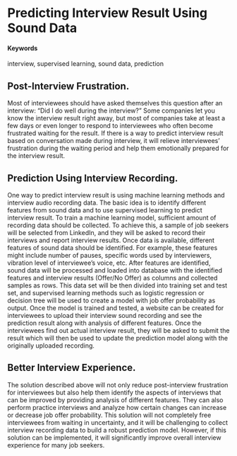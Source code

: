 # Predicting Interview Result Using Sound Data {#interview-prediction}

#### Keywords

interview, supervised learning, sound data, prediction

## Post-Interview Frustration.

Most of interviewees should have asked themselves this question after an interview: “Did I do well during the interview?” Some companies let you know the interview result right away, but most of companies take at least a few days or even longer to respond to interviewees who often become frustrated waiting for the result. If there is a way to predict interview result based on conversation made during interview, it will relieve interviewees’ frustration during the waiting period and help them emotionally prepared for the interview result.

## Prediction Using Interview Recording.

One way to predict interview result is using machine learning methods and interview audio recording data. The basic idea is to identify different features from sound data and to use supervised learning to predict interview result. To train a machine learning model, sufficient amount of recording data should be collected. To achieve this, a sample of job seekers will be selected from LinkedIn, and they will be asked to record their interviews and report interview results. Once data is available, different features of sound data should be identified. For example, these features might include number of pauses, specific words used by interviewers, vibration level of interviewee’s voice, etc. After features are identified, sound data will be processed and loaded into database with the identified features and interview results (Offer/No Offer) as columns and collected samples as rows. This data set will be then divided into training set and test set, and supervised learning methods such as logistic regression or decision tree will be used to create a model with job offer probability as output. Once the model is trained and tested, a website can be created for interviewees to upload their interview sound recording and see the prediction result along with analysis of different features. Once the interviewees find out actual interview result, they will be asked to submit the result which will then be used to update the prediction model along with the originally uploaded recording.

## Better Interview Experience.

The solution described above will not only reduce post-interview frustration for interviewees but also help them identify the aspects of interviews that can be improved by providing analysis of different features. They can also perform practice interviews and analyze how certain changes can increase or decrease job offer probability. This solution will not completely free interviewees from waiting in uncertainty, and it will be challenging to collect interview recording data to build a robust prediction model. However, if this solution can be implemented, it will significantly improve overall interview experience for many job seekers.
